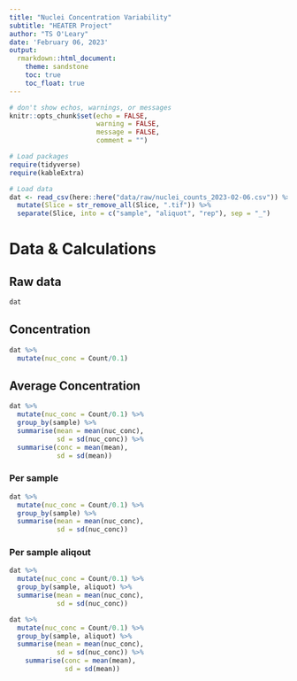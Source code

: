 ```yaml
---
title: "Nuclei Concentration Variability"
subtitle: "HEATER Project"
author: "TS O'Leary"
date: 'February 06, 2023'
output:
  rmarkdown::html_document:
    theme: sandstone
    toc: true
    toc_float: true
---
```




```r
# don't show echos, warnings, or messages
knitr::opts_chunk$set(echo = FALSE, 
                      warning = FALSE, 
                      message = FALSE,
                      comment = "")

# Load packages
require(tidyverse)
require(kableExtra)

# Load data
dat <- read_csv(here::here("data/raw/nuclei_counts_2023-02-06.csv")) %>%
  mutate(Slice = str_remove_all(Slice, ".tif")) %>%
  separate(Slice, into = c("sample", "aliquot", "rep"), sep = "_")
```

# Data & Calculations

## Raw data
```r
dat
```

## Concentration

```r
dat %>%
  mutate(nuc_conc = Count/0.1)
```

## Average Concentration

```r
dat %>%
  mutate(nuc_conc = Count/0.1) %>%
  group_by(sample) %>%
  summarise(mean = mean(nuc_conc),
            sd = sd(nuc_conc)) %>%
  summarise(conc = mean(mean),
            sd = sd(mean))
```

### Per sample

```r
dat %>%
  mutate(nuc_conc = Count/0.1) %>%
  group_by(sample) %>%
  summarise(mean = mean(nuc_conc),
            sd = sd(nuc_conc))
```

### Per sample aliqout

```r
dat %>%
  mutate(nuc_conc = Count/0.1) %>%
  group_by(sample, aliquot) %>%
  summarise(mean = mean(nuc_conc),
            sd = sd(nuc_conc))
```

```r
dat %>%
  mutate(nuc_conc = Count/0.1) %>%
  group_by(sample, aliquot) %>%
  summarise(mean = mean(nuc_conc),
            sd = sd(nuc_conc)) %>%
    summarise(conc = mean(mean),
              sd = sd(mean))
```







